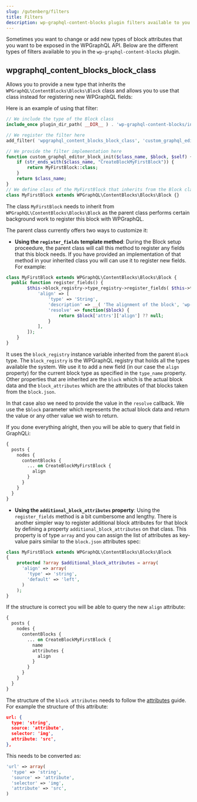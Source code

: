 ```yaml
---
slug: /gutenberg/filters
title: Filters
description: wp-graphql-content-blocks plugin filters available to you
---
```


Sometimes you want to change or add new types of block attributes that you want to be exposed in the WPGraphQL API.
Below are the different types of filters available to you in the `wp-graphql-content-blocks` plugin.

## wpgraphql_content_blocks_block_class

Allows you to provide a new type that inherits the `WPGraphQL\ContentBlocks\Blocks\Block` class and allows you to use
that class instead for registering new WPGraphQL fields:

Here is an example of using that filter:

```php
// We include the type of the Block class
include_once plugin_dir_path( __DIR__ ) . 'wp-graphql-content-blocks/includes/Blocks/Block.php';

// We register the filter here
add_filter( 'wpgraphql_content_blocks_block_class', 'custom_graphql_editor_block_init', 10, 3 );

// We provide the filter implementation here
function custom_graphql_editor_block_init($class_name, $block, $self) {
	if (str_ends_with($class_name, "CreateBlockMyFirstBlock")) {
		return MyFirstBlock::class;
	}
	return $class_name;
}
// We define class of the MyFirstBlock that inherits from the Block class
class MyFirstBlock extends WPGraphQL\ContentBlocks\Blocks\Block {}
```

The class `MyFirstBlock` needs to inherit from `WPGraphQL\ContentBlocks\Blocks\Block` as the parent class performs certain background work to register this block with WPGraphQL.

The parent class currently offers two ways to customize it:

* **Using the `register_fields` template method**: During the Block setup proceedure, the parent class will call this method to register any fields that
this block needs. If you have provided an implementation of that method in your inherited class you will can use it to register new fields.
For example:

```php
class MyFirstBlock extends WPGraphQL\ContentBlocks\Blocks\Block {
  public function register_fields() {
		$this->block_registry->type_registry->register_fields( $this->type_name, [
			'align' => [
				'type' => 'String',
				'description' => __( 'The alignment of the block', 'wp-graphql-content-blocks' ),
				'resolve' => function($block) {
					return $block['attrs']['align'] ?? null;
				}
			],
		]);
	}
}
```

It uses the `block_registry` instance variable inherited from the parent `Block` type. The `block_registry` is the WPGraphQL registry that holds all the types available the system. We use it to add a new field (in our case the `align` property) for the current block type as specified in the `type_name` property. Other properties that are inherited are the `block` which is the actual block data and the `block_attributes` which are the attributes of that blocks taken from the `block.json`.

In that case also we need to provide the value in the `resolve` callback. We use the `$block` parameter which represents the actual block data and return the value or any other value we wish to return.

If you done everything alright, then you will be able to query that field in GraphQLi:

```graphql
{
  posts {
    nodes {
      contentBlocks {
        ... on CreateBlockMyFirstBlock {
          align
        }
      }
    }
  }
}
```

* **Using the `additional_block_attributes` property**: Using the `register_fields` method is a bit cumbersome and lengthy. There is another simpler way to register additional block attributes for that block by defining a property `additional_block_attributes` on that class. This property is of type `array` and you can assign the list of attributes as key-value pairs similar to the `block.json` attributes spec:

```php
class MyFirstBlock extends WPGraphQL\ContentBlocks\Blocks\Block
{
    protected ?array $additional_block_attributes = array(
      'align' => array(
        'type' => 'string',
        'default' => 'left',
      )
    );
}
```
If the structure is correct you will be able to query the new `align` attribute:

```graphql
{
  posts {
    nodes {
      contentBlocks {
        ... on CreateBlockMyFirstBlock {
          name
          attributes {
            align
          }
        }
      }
    }
  }
}
```

The structure of the `block attributes` needs to follow the [attributes](https://developer.wordpress.org/block-editor/reference-guides/block-api/block-attributes/) guide. For example the structure of this attribute:

```json
url: {
  type: 'string',
  source: 'attribute',
  selector: 'img',
  attribute: 'src',
},
```

This needs to be converted as:

```php
'url' => array(
  'type' => 'string',
  'source' => 'attribute',
  'selector' => 'img',
  'attribute' => 'src',
)
```
